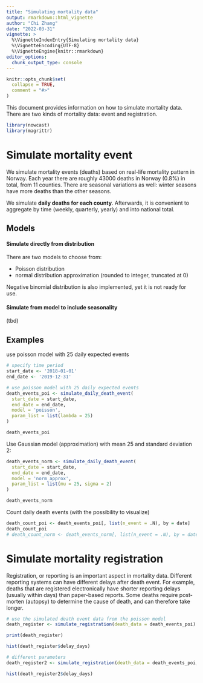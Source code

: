 ```yaml
---
title: "Simulating mortality data"
output: rmarkdown::html_vignette
author: "Chi Zhang"
date: "2022-03-31"
vignette: >
  %\VignetteIndexEntry{Simulating mortality data}
  %\VignetteEncoding{UTF-8}
  %\VignetteEngine{knitr::rmarkdown}
editor_options: 
  chunk_output_type: console
---
```


```r
knitr::opts_chunk$set(
  collapse = TRUE,
  comment = "#>"
)
```

This document provides information on how to simulate mortality data. There are two kinds of mortality data: event and registration.

```r
library(nowcast)
library(magrittr)
```

# Simulate mortality event

We simulate mortality events (deaths) based on real-life mortality pattern in Norway. Each year there are roughly 43000 deaths in Norway (0.8%) in total, from 11 counties. There are seasonal variations as well: winter seasons have more deaths than the other seasons.

We simulate **daily deaths for each county**. Afterwards, it is convenient to aggregate by time (weekly, quarterly, yearly) and into national total. 




## Models 

#### Simulate directly from distribution 

There are two models to choose from: 

- Poisson distribution 
- normal distribution approximation (rounded to integer, truncated at 0)

Negative binomial distribution is also implemented, yet it is not ready for use.


#### Simulate from model to include seasonality

(tbd)


## Examples

use poisson model with 25 daily expected events

```r
# specify time period
start_date <- '2018-01-01'
end_date <- '2019-12-31'

# use poisson model with 25 daily expected events
death_events_poi <- simulate_daily_death_event(
  start_date = start_date, 
  end_date = end_date, 
  model = 'poisson', 
  param_list = list(lambda = 25)
)

death_events_poi
```



Use Gaussian model (approximation) with mean 25 and standard deviation 2: 

```r
death_events_norm <- simulate_daily_death_event(
  start_date = start_date, 
  end_date = end_date, 
  model = 'norm_approx', 
  param_list = list(mu = 25, sigma = 2)
)

death_events_norm
```



Count daily death events (with the possibility to visualize)

```r
death_count_poi <- death_events_poi[, list(n_event = .N), by = date]
death_count_poi
# death_count_norm <- death_events_norm[, list(n_event = .N), by = date]
```






# Simulate mortality registration

Registration, or reporting is an important aspect in mortality data. Different reporting systems can have different delays after death event. For example, deaths that are registered electronically have shorter reporting delays (usually within days) than paper-based reports. Some deaths require post-morten (autopsy) to determine the cause of death, and can therefore take longer. 



```r
# use the simulated death event data from the poisson model
death_register <- simulate_registration(death_data = death_events_poi)

print(death_register)

hist(death_register$delay_days)
```

```r
# different parameters 
death_register2 <- simulate_registration(death_data = death_events_poi, r = 10, p = 0.9)

hist(death_register2$delay_days)
```












